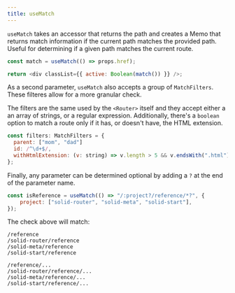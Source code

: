 ```yaml
---
title: useMatch
---
```


`useMatch` takes an accessor that returns the path and creates a Memo that returns match information if the current path matches the provided path.
Useful for determining if a given path matches the current route.

```js
const match = useMatch(() => props.href);

return <div classList={{ active: Boolean(match()) }} />;
```

As a second parameter, `useMatch` also accepts a group of `MatchFilters`.
These filteres allow for a more granular check.

The filters are the same used by the `<Router>` itself and they accept either a an array of strings, or a regular expression. Additionally, there's a `boolean` option to match a route only if it has, or doesn't have, the HTML extension.

```js
const filters: MatchFilters = {
  parent: ["mom", "dad"]
  id: /^\d+$/,
  withHtmlExtension: (v: string) => v.length > 5 && v.endsWith(".html")
};
```

Finally, any parameter can be determined optional by adding a `?` at the end of the parameter name.

```js
const isReference = useMatch(() => "/:project?/reference/*?", {
	project: ["solid-router", "solid-meta", "solid-start"],
});
```

The check above will match:

```text
/reference
/solid-router/reference
/solid-meta/reference
/solid-start/reference

/reference/...
/solid-router/reference/...
/solid-meta/reference/...
/solid-start/reference/...
```
